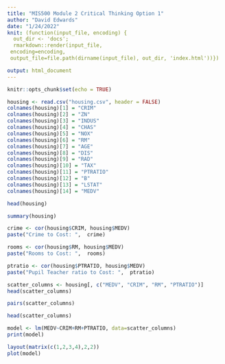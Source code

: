 ```yaml
---
title: "MIS500 Module 2 Critical Thinking Option 1"
author: "David Edwards"
date: "1/24/2022"
knit: (function(input_file, encoding) {
  out_dir <- 'docs';
  rmarkdown::render(input_file,
 encoding=encoding,
 output_file=file.path(dirname(input_file), out_dir, 'index.html'))})

output: html_document
---
```


```r
knitr::opts_chunk$set(echo = TRUE)
```

```r
housing <- read.csv("housing.csv", header = FALSE)
colnames(housing)[1] = "CRIM"
colnames(housing)[2] = "ZN"
colnames(housing)[3] = "INDUS"
colnames(housing)[4] = "CHAS"
colnames(housing)[5] = "NOX"
colnames(housing)[6] = "RM"
colnames(housing)[7] = "AGE"
colnames(housing)[8] = "DIS"
colnames(housing)[9] = "RAD"
colnames(housing)[10] = "TAX"
colnames(housing)[11] = "PTRATIO"
colnames(housing)[12] = "B"
colnames(housing)[13] = "LSTAT"
colnames(housing)[14] = "MEDV"
```

```r
head(housing)
```

```r
summary(housing)

```


```r
crime <- cor(housing$CRIM, housing$MEDV)
paste("Crime to Cost: ",  crime)
```

```r
rooms <- cor(housing$RM, housing$MEDV)
paste("Rooms to Cost: ",  rooms)
```

```r
ptratio <- cor(housing$PTRATIO, housing$MEDV)
paste("Pupil Teacher ratio to Cost: ",  ptratio)
```

```r

scatter_columns <- housing[, c("MEDV", "CRIM", "RM", "PTRATIO")]
head(scatter_columns)
```

```r
pairs(scatter_columns)
```
```r
head(scatter_columns)
```

```r

model <- lm(MEDV~CRIM+RM+PTRATIO, data=scatter_columns)
print(model)
```

```r
layout(matrix(c(1,2,3,4),2,2))
plot(model)
```

